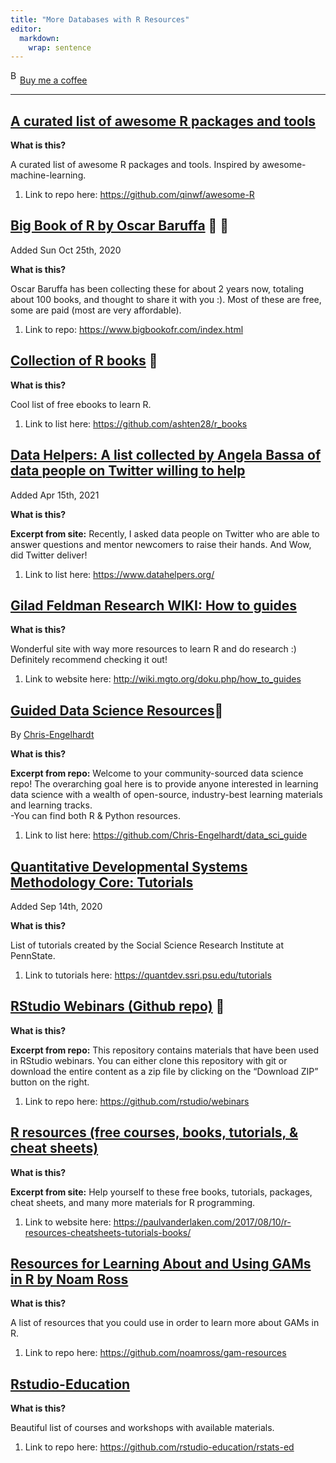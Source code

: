 ```yaml
---
title: "More Databases with R Resources"
editor: 
  markdown: 
    wrap: sentence
---
```


<link href="https://fonts.googleapis.com/css?family=Cookie" rel="stylesheet"><a class="bmc-button" target="_blank" href="https://www.buymeacoffee.com/JoscelinRocha">![Buy me a coffee](https://cdn.buymeacoffee.com/buttons/bmc-new-btn-logo.svg){alt="Buy me a coffee" width="15" height="21"}Buy me a coffee</a>

------------------------------------------------------------------------

## [A curated list of awesome R packages and tools](https://github.com/qinwf/awesome-R)

**What is this?**

A curated list of awesome R packages and tools.
Inspired by awesome-machine-learning.

1.  Link to repo here: <https://github.com/qinwf/awesome-R>

## [Big Book of R by Oscar Baruffa](https://www.bigbookofr.com/index.html) 💯 💯

Added Sun Oct 25th, 2020

**What is this?**

Oscar Baruffa has been collecting these for about 2 years now, totaling about 100 books, and thought to share it with you :).
Most of these are free, some are paid (most are very affordable).

1.  Link to repo: <https://www.bigbookofr.com/index.html>

## [Collection of R books](https://github.com/ashten28/r_books) 💯

**What is this?**

Cool list of free ebooks to learn R.

1.  Link to list here: <https://github.com/ashten28/r_books>

## [Data Helpers: A list collected by Angela Bassa of data people on Twitter willing to help](https://www.datahelpers.org/)

Added Apr 15th, 2021

**What is this?**

**Excerpt from site:** Recently, I asked data people on Twitter who are able to answer questions and mentor newcomers to raise their hands.
And Wow, did Twitter deliver!

1.  Link to list here: <https://www.datahelpers.org/>

## [Gilad Feldman Research WIKI: How to guides](http://wiki.mgto.org/doku.php/how_to_guides)

**What is this?**

Wonderful site with way more resources to learn R and do research :) Definitely recommend checking it out!

1.  Link to website here: <http://wiki.mgto.org/doku.php/how_to_guides>

## [Guided Data Science Resources](https://github.com/Chris-Engelhardt/data_sci_guide)💯

By [Chris-Engelhardt](https://github.com/Chris-Engelhardt/data_sci_guide)

**What is this?**

**Excerpt from repo:** Welcome to your community-sourced data science repo!
The overarching goal here is to provide anyone interested in learning data science with a wealth of open-source, industry-best learning materials and learning tracks.\
-You can find both R & Python resources.

1.  Link to list here: <https://github.com/Chris-Engelhardt/data_sci_guide>

## [Quantitative Developmental Systems Methodology Core: Tutorials](https://quantdev.ssri.psu.edu/tutorials)

Added Sep 14th, 2020

**What is this?**

List of tutorials created by the Social Science Research Institute at PennState.

1.  Link to tutorials here: <https://quantdev.ssri.psu.edu/tutorials>

## [RStudio Webinars (Github repo)](https://github.com/rstudio/webinars) 💯

**What is this?**

**Excerpt from repo:** This repository contains materials that have been used in RStudio webinars.
You can either clone this repository with git or download the entire content as a zip file by clicking on the "Download ZIP" button on the right.

1.  Link to repo here: <https://github.com/rstudio/webinars>

## [R resources (free courses, books, tutorials, & cheat sheets)](https://paulvanderlaken.com/2017/08/10/r-resources-cheatsheets-tutorials-books/)

**What is this?**

**Excerpt from site:** Help yourself to these free books, tutorials, packages, cheat sheets, and many more materials for R programming.

1.  Link to website here: <https://paulvanderlaken.com/2017/08/10/r-resources-cheatsheets-tutorials-books/>

## [Resources for Learning About and Using GAMs in R by Noam Ross](https://github.com/noamross/gam-resources)

**What is this?**

A list of resources that you could use in order to learn more about GAMs in R.

1.  Link to repo here: <https://github.com/noamross/gam-resources>

## [Rstudio-Education](https://github.com/rstudio-education/rstats-ed)

**What is this?**

Beautiful list of courses and workshops with available materials.

1.  Link to repo here: <https://github.com/rstudio-education/rstats-ed>
